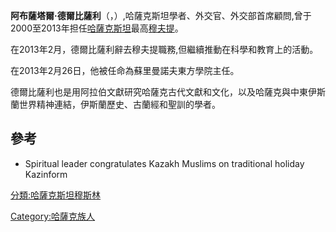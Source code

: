 {{Infobox person
| name          = 阿布薩塔爾·德爾比薩利
| image         = Absattar Derbisali.png
| alt           = 
| caption       = 
| birth_name    = Absattar Baghysbaiuly Derbisali
| birth_date    = {{birth date|1947|09|15}}
| birth_place   = {{flag|Kazakh SSR}}[[圖爾基巴斯區|圖爾基巴斯區]]
| death_date    = {{death date and age|2021|7|15|1947|09|15}}
| death_place   = 
| nationality   = 
| other_names   = 
| occupation    = 
| years_active  = 
| known_for     = 哈薩克斯坦最高[[穆夫提|穆夫提]]（2000年－2013年）
| notable_works = 
}}
'''阿布薩塔爾·德爾比薩利'''（{{lang-kk|Әбсаттар Бағысбайұлы Дербісәлі}}，{{bd|1947年|9月15日|2021年|7月15日|catIdx=Derbisali}}）,哈薩克斯坦學者、外交官、外交部首席顧問,曾于2000至2013年担任[[哈薩克斯坦|哈薩克斯坦]]最高[[穆夫提|穆夫提]]。

在2013年2月，德爾比薩利辭去穆夫提職務,但繼續推動在科學和教育上的活動。

在2013年2月26日，他被任命為蘇里曼諾夫東方學院主任。

德爾比薩利也是用阿拉伯文獻研究哈薩克古代文獻和文化，以及哈薩克與中東伊斯蘭世界精神連結，伊斯蘭歷史、古蘭經和聖訓的學者。

==參考==
*Spiritual leader congratulates Kazakh Muslims on traditional holiday Kazinform

{{Authority control}}
{{DEFAULTSORT:Derbisali, Absattar}}
[[分類:哈薩克斯坦穆斯林|分類:哈薩克斯坦穆斯林]]
[[Category:哈薩克族人|Category:哈薩克族人]]